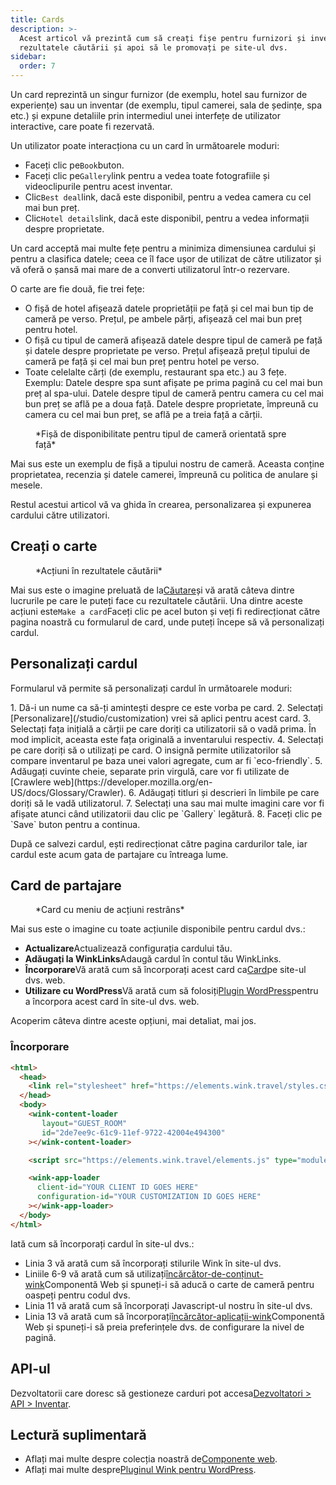 ```yaml
---
title: Cards
description: >-
  Acest articol vă prezintă cum să creați fișe pentru furnizori și inventar din
  rezultatele căutării și apoi să le promovați pe site-ul dvs.
sidebar:
  order: 7
---
```


Un card reprezintă un singur furnizor (de exemplu, hotel sau furnizor de experiențe) sau un inventar (de exemplu, tipul camerei, sala de ședințe, spa etc.) și expune detaliile prin intermediul unei interfețe de utilizator interactive, care poate fi rezervată.

Un utilizator poate interacționa cu un card în următoarele moduri:

* Faceți clic pe`Book`buton.
* Faceți clic pe`Gallery`link pentru a vedea toate fotografiile și videoclipurile pentru acest inventar.
* Clic`Best deal`link, dacă este disponibil, pentru a vedea camera cu cel mai bun preț.
* Clic`Hotel details`link, dacă este disponibil, pentru a vedea informații despre proprietate.

Un card acceptă mai multe fețe pentru a minimiza dimensiunea cardului și pentru a clasifica datele; ceea ce îl face ușor de utilizat de către utilizator și vă oferă o șansă mai mare de a converti utilizatorul într-o rezervare.

O carte are fie două, fie trei fețe:

* O fișă de hotel afișează datele proprietății pe față și cel mai bun tip de cameră pe verso. Prețul, pe ambele părți, afișează cel mai bun preț pentru hotel.
* O fișă cu tipul de cameră afișează datele despre tipul de cameră pe față și datele despre proprietate pe verso. Prețul afișează prețul tipului de cameră pe față și cel mai bun preț pentru hotel pe verso.
* Toate celelalte cărți (de exemplu, restaurant spa etc.) au 3 fețe. Exemplu: Datele despre spa sunt afișate pe prima pagină cu cel mai bun preț al spa-ului. Datele despre tipul de cameră pentru camera cu cel mai bun preț se află pe a doua față. Datele despre proprietate, împreună cu camera cu cel mai bun preț, se află pe a treia față a cărții.

<figure>
  <CloudinaryImage width="350" height="829" resize="scale" quality="best" alt="Previzualizare card" src="academy/card-example" errorImage="noimage_opaque_nyrtl0.png" />

  <figcaption>*Fișă de disponibilitate pentru tipul de cameră orientată spre față*</figcaption>
</figure>


Mai sus este un exemplu de fișă a tipului nostru de cameră. Aceasta conține proprietatea, recenzia și datele camerei, împreună cu politica de anulare și mesele.

Restul acestui articol vă va ghida în crearea, personalizarea și expunerea cardului către utilizatori.

## Creați o carte

<figure>
  <CloudinaryImage width="350" height="238" resize="scale" quality="best" alt="Acțiuni" src="academy/inventory-actions" errorImage="noimage_opaque_nyrtl0.png" />

  <figcaption>*Acțiuni în rezultatele căutării*</figcaption>
</figure>


Mai sus este o imagine preluată de la[Căutare](/studio/search)și vă arată câteva dintre lucrurile pe care le puteți face cu rezultatele căutării. Una dintre aceste acțiuni este`Make a card`Faceți clic pe acel buton și veți fi redirecționat către pagina noastră cu formularul de card, unde puteți începe să vă personalizați cardul.

## Personalizați cardul

Formularul vă permite să personalizați cardul în următoarele moduri:

<Steps>
  1. Dă-i un nume ca să-ți amintești despre ce este vorba pe card.
  2. Selectați [Personalizare](/studio/customization) vrei să aplici pentru acest card.
  3. Selectați fața inițială a cărții pe care doriți ca utilizatorii să o vadă prima. În mod implicit, aceasta este fața originală a inventarului respectiv.
  4. Selectați <Badge text="badge" variant="tip" size="small" /> pe care doriți să o utilizați pe card. O insignă permite utilizatorilor să compare inventarul pe baza unei valori agregate, cum ar fi `eco-friendly`.
  5. Adăugați cuvinte cheie, separate prin virgulă, care vor fi utilizate de [Crawlere web](https://developer.mozilla.org/en-US/docs/Glossary/Crawler).
  6. Adăugați titluri și descrieri în limbile pe care doriți să le vadă utilizatorul.
  7. Selectați una sau mai multe imagini care vor fi afișate atunci când utilizatorii dau clic pe `Gallery` legătură.
  8. Faceți clic pe `Save` buton pentru a continua.
</Steps>


După ce salvezi cardul, ești redirecționat către pagina cardurilor tale, iar cardul este acum gata de partajare cu întreaga lume.

## Card de partajare

<figure>
  <CloudinaryImage width="350" height="857" resize="scale" quality="best" alt="Card" src="academy/card-actions" errorImage="noimage_opaque_nyrtl0.png" />

  <figcaption>*Card cu meniu de acțiuni restrâns*</figcaption>
</figure>


Mai sus este o imagine cu toate acțiunile disponibile pentru cardul dvs.:

* **Actualizare**Actualizează configurația cardului tău.
* **Adăugați la WinkLinks**Adaugă cardul în contul tău WinkLinks.
* **Încorporare**Vă arată cum să încorporați acest card ca[Card](/developers/web-components/#content-loader)pe site-ul dvs. web.
* **Utilizare cu WordPress**Vă arată cum să folosiți[Plugin WordPress](/developers/wordpress)pentru a încorpora acest card în site-ul dvs. web.

Acoperim câteva dintre aceste opțiuni, mai detaliat, mai jos.

### Încorporare

```html {3, 6-9, 11, 13-16}
<html>
  <head>
    <link rel="stylesheet" href="https://elements.wink.travel/styles.css"></link>
  </head>
  <body>
    <wink-content-loader
       layout="GUEST_ROOM"
       id="2de7ee9c-61c9-11ef-9722-42004e494300"
    ></wink-content-loader>

    <script src="https://elements.wink.travel/elements.js" type="module" defer></script>

    <wink-app-loader
      client-id="YOUR CLIENT ID GOES HERE"
      configuration-id="YOUR CUSTOMIZATION ID GOES HERE"
    ></wink-app-loader>
  </body>
</html>
```

Iată cum să încorporați cardul în site-ul dvs.:

* Linia 3 vă arată cum să încorporați stilurile Wink în site-ul dvs.
* Liniile 6-9 vă arată cum să utilizați[încărcător-de-conținut-wink](/developers/web-components/#content-loader)Componentă Web și spuneți-i să aducă o carte de cameră pentru oaspeți pentru codul dvs.
* Linia 11 vă arată cum să încorporați Javascript-ul nostru în site-ul dvs.
* Linia 13 vă arată cum să încorporați[încărcător-aplicații-wink](/developers/web-components/#application-loader)Componentă Web și spuneți-i să preia preferințele dvs. de configurare la nivel de pagină.

## API-ul

Dezvoltatorii care doresc să gestioneze carduri pot accesa[Dezvoltatori > API > Inventar](/developers/apis/#inventory-api).

## Lectură suplimentară

* Aflați mai multe despre colecția noastră de[Componente web](/developers/web-components).
* Aflați mai multe despre[Pluginul Wink pentru WordPress](/developers/wordpress).

